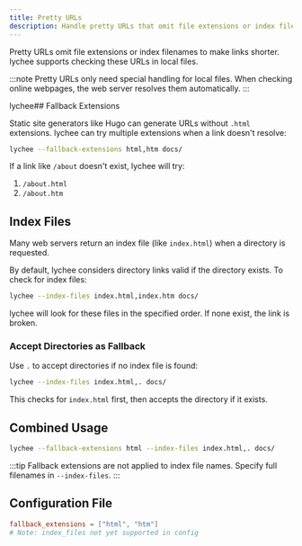 ```yaml
---
title: Pretty URLs
description: Handle pretty URLs that omit file extensions or index filenames when checking local files.
---
```


Pretty URLs omit file extensions or index filenames to make links shorter. lychee supports checking these URLs in local files.

:::note
Pretty URLs only need special handling for local files. When checking online webpages, the web server resolves them automatically.
:::

lychee## Fallback Extensions

Static site generators like Hugo can generate URLs without `.html` extensions. lychee can try multiple extensions when a link doesn't resolve:

```bash
lychee --fallback-extensions html,htm docs/
```

If a link like `/about` doesn't exist, lychee will try:
1. `/about.html`
2. `/about.htm`

## Index Files

Many web servers return an index file (like `index.html`) when a directory is requested.

By default, lychee considers directory links valid if the directory exists. To check for index files:

```bash
lychee --index-files index.html,index.htm docs/
```

lychee will look for these files in the specified order. If none exist, the link is broken.

### Accept Directories as Fallback

Use `.` to accept directories if no index file is found:

```bash
lychee --index-files index.html,. docs/
```

This checks for `index.html` first, then accepts the directory if it exists.

## Combined Usage

```bash
lychee --fallback-extensions html --index-files index.html,. docs/
```

:::tip
Fallback extensions are not applied to index file names. Specify full filenames in `--index-files`.
:::

## Configuration File

```toml title="lychee.toml"
fallback_extensions = ["html", "htm"]
# Note: index_files not yet supported in config
```
